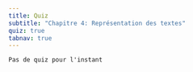 ```yaml
---
title: Quiz
subtitle: "Chapitre 4: Représentation des textes"
quiz: true
tabnav: true
---
```

```ed-pb
Pas de quiz pour l'instant

```